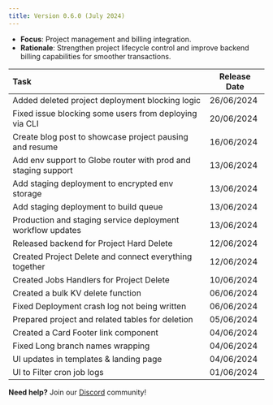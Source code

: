 ```yaml
---
title: Version 0.6.0 (July 2024)
---
```


* **Focus**: Project management and billing integration.  
* **Rationale**: Strengthen project lifecycle control and improve backend billing capabilities for smoother transactions.


| Task | Release Date |
| :---- | ----- |
| Added deleted project deployment blocking logic | 26/06/2024 |
| Fixed issue blocking some users from deploying via CLI | 20/06/2024 |
| Create blog post to showcase project pausing and resume | 16/06/2024 |
| Add env support to Globe router with prod and staging support | 13/06/2024 |
| Add staging deployment to encrypted env storage | 13/06/2024 |
| Add staging deployment to build queue | 13/06/2024 |
| Production and staging service deployment workflow updates | 13/06/2024 |
| Released backend for Project Hard Delete  | 12/06/2024 |
| Created Project Delete and connect everything together | 12/06/2024 |
| Created Jobs Handlers for Project Delete | 10/06/2024 |
| Created a bulk KV delete function | 06/06/2024 |
| Fixed Deployment crash log not being written | 06/06/2024 |
| Prepared project and related tables for deletion | 05/06/2024 |
| Created a Card Footer link component | 04/06/2024 |
| Fixed Long branch names wrapping | 04/06/2024 |
| UI updates in templates & landing page | 04/06/2024 |
| UI to Filter cron job logs | 01/06/2024 |

**Need help?** Join our [Discord](https://invertase.link/globe-discord) community! 